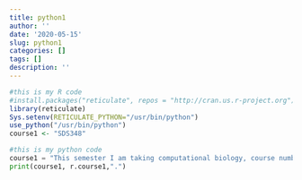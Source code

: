 ```yaml
---
title: python1
author: ''
date: '2020-05-15'
slug: python1
categories: []
tags: []
description: ''
---
```


```r
#this is my R code
#install.packages("reticulate", repos = "http://cran.us.r-project.org")
library(reticulate)
Sys.setenv(RETICULATE_PYTHON="/usr/bin/python")
use_python("/usr/bin/python")
course1 <- "SDS348"
```

```python
#this is my python code
course1 = "This semester I am taking computational biology, course number"
print(course1, r.course1,".")

```